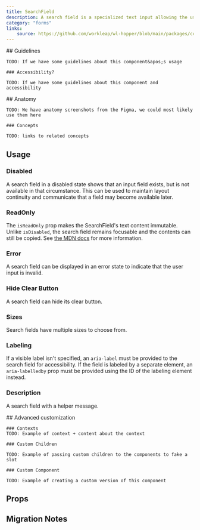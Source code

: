 ```yaml
---
title: SearchField
description: A search field is a specialized text input allowing the user to perform a search.
category: "forms"
links:
    source: https://github.com/workleap/wl-hopper/blob/main/packages/components/src/inputs/src/SearchField.tsx
---
```


<Example src="inputs/docs/searchField/preview" isOpen />


<FeatureFlag flag="next">
    ## Guidelines

    TODO: If we have some guidelines about this component&apos;s usage

    ### Accessibility?

    TODO: If we have some guidelines about this component and accessibility
</FeatureFlag>

<FeatureFlag flag="rc">
    ## Anatomy

    TODO: We have anatomy screenshots from the Figma, we could most likely use them here

    ### Concepts

    TODO: links to related concepts
</FeatureFlag>

## Usage

### Disabled
A search field in a disabled state shows that an input field exists, but is not available in that circumstance. This can be used to maintain layout continuity and communicate that a field may become available later.

<Example src="inputs/docs/searchField/disabled" />

### ReadOnly
The `isReadOnly` prop makes the SearchField's text content immutable. Unlike `isDisabled`, the search field remains focusable and the contents can still be copied. See [the MDN docs](https://developer.mozilla.org/en-US/docs/Web/HTML/Attributes/readonly) for more information.

<Example src="inputs/docs/searchField/readOnly" />

### Error
A search field can be displayed in an error state to indicate that the user input is invalid.

<Example src="inputs/docs/searchField/error" />

### Hide Clear Button
A search field can hide its clear button.

<Example src="inputs/docs/searchField/hideClearButton" />

### Sizes
Search fields have multiple sizes to choose from.

<Example src="inputs/docs/searchField/sizes" />

### Labeling
If a visible label isn't specified, an `aria-label` must be provided to the search field for accessibility. If the field is labeled by a separate element, an `aria-labelledby` prop must be provided using the ID of the labeling element instead.

<Example src="inputs/docs/searchField/labeling" />

### Description
A search field with a helper message.

<Example src="inputs/docs/searchField/description" />

<FeatureFlag flag="next">
    ## Advanced customization

    ### Contexts
    TODO: Example of context + content about the context

    ### Custom Children

    TODO: Example of passing custom children to the components to fake a slot

    ### Custom Component

    TODO: Example of creating a custom version of this component
</FeatureFlag>

## Props

<PropTable component="SearchField" />

## Migration Notes

<MigrateGuide src="inputs/docs/migration-notes-search-field" />
